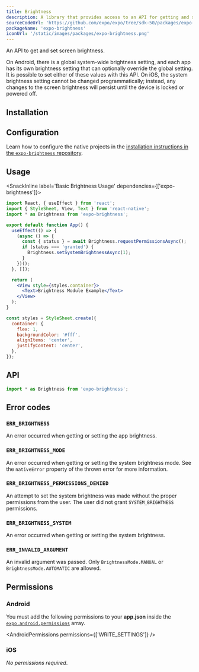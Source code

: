 ```yaml
---
title: Brightness
description: A library that provides access to an API for getting and setting the screen brightness.
sourceCodeUrl: 'https://github.com/expo/expo/tree/sdk-50/packages/expo-brightness'
packageName: 'expo-brightness'
iconUrl: '/static/images/packages/expo-brightness.png'
---
```



An API to get and set screen brightness.

On Android, there is a global system-wide brightness setting, and each app has its own brightness setting that can optionally override the global setting. It is possible to set either of these values with this API. On iOS, the system brightness setting cannot be changed programmatically; instead, any changes to the screen brightness will persist until the device is locked or powered off.

<PlatformsSection android emulator ios simulator />

## Installation

<APIInstallSection />

## Configuration

<ConfigReactNative>

Learn how to configure the native projects in the [installation instructions in the `expo-brightness` repository](https://github.com/expo/expo/tree/main/packages/expo-brightness#installation-in-bare-react-native-projects).

</ConfigReactNative>

## Usage

<SnackInline label='Basic Brightness Usage' dependencies={['expo-brightness']}>

```jsx
import React, { useEffect } from 'react';
import { StyleSheet, View, Text } from 'react-native';
import * as Brightness from 'expo-brightness';

export default function App() {
  useEffect(() => {
    (async () => {
      const { status } = await Brightness.requestPermissionsAsync();
      if (status === 'granted') {
        Brightness.setSystemBrightnessAsync(1);
      }
    })();
  }, []);

  return (
    <View style={styles.container}>
      <Text>Brightness Module Example</Text>
    </View>
  );
}

const styles = StyleSheet.create({
  container: {
    flex: 1,
    backgroundColor: '#fff',
    alignItems: 'center',
    justifyContent: 'center',
  },
});
```

</SnackInline>

## API

```js
import * as Brightness from 'expo-brightness';
```

<APISection packageName="expo-brightness" apiName="Brightness" />

## Error codes

### `ERR_BRIGHTNESS`

An error occurred when getting or setting the app brightness.

### `ERR_BRIGHTNESS_MODE`

An error occurred when getting or setting the system brightness mode. See the `nativeError` property of the thrown error for more information.

### `ERR_BRIGHTNESS_PERMISSIONS_DENIED`

An attempt to set the system brightness was made without the proper permissions from the user. The user did not grant `SYSTEM_BRIGHTNESS` permissions.

### `ERR_BRIGHTNESS_SYSTEM`

An error occurred when getting or setting the system brightness.

### `ERR_INVALID_ARGUMENT`

An invalid argument was passed. Only `BrightnessMode.MANUAL` or `BrightnessMode.AUTOMATIC` are allowed.

## Permissions

### Android

You must add the following permissions to your **app.json** inside the [`expo.android.permissions`](/versions/latest/config/app/#permissions) array.

<AndroidPermissions permissions={['WRITE_SETTINGS']} />

### iOS

_No permissions required_.
